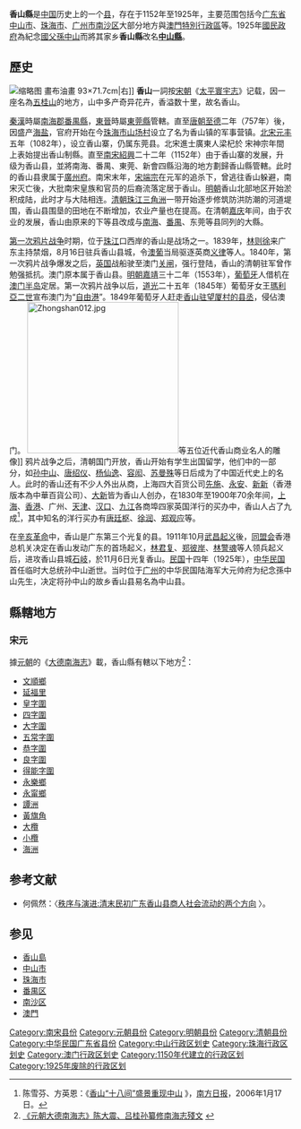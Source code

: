 {{For|越南河静省下辖县|香山縣 (越南)}}
'''香山縣'''是[[中国|中国]]历史上的一个[[县|县]]，存在于1152年至1925年，主要范围包括今[[广东省|广东省]][[中山市|中山市]]、[[珠海市|珠海市]]、[[广州市|广州市]][[南沙区_(广州市)|南沙区]]大部分地方與[[澳門特別行政區|澳門特別行政區]]等。1925年[[國民政府|國民政府]]為紀念[[中華民國國父|國父]][[孫中山|孫中山]]而將其家乡'''香山縣'''改名'''[[中山縣|中山縣]]'''。

==歷史==
[[File:李鐵夫孫中山12345.jpg|缩略图]] 畫布油畫 93×71.7cm|右]]
'''香山'''一詞按[[宋朝|宋朝]]《[[太平寰宇记|太平寰宇志]]》记载，因一座名為[[五桂山|五桂山]]的地方，山中多产奇异花卉，香溢数十里，故名香山。

[[秦朝|秦]][[漢朝|漢]]時屬[[南海郡_(中国)|南海郡]][[番禺縣|番禺縣]]，[[東晉|東晉]]時屬[[東莞縣|東莞縣]]管轄。直至[[唐朝|唐朝]][[至德_(唐朝)|至德]]二年（757年）後，因盛产[[海盐|海盐]]，官府开始在今[[珠海市|珠海市]][[山场村|山场村]]设立了名为香山镇的军事营镇。[[北宋|北宋]][[元丰_(北宋)|元丰]]五年（1082年），设立香山寨，仍属东莞县。北宋進士廣東人梁杞於 宋神宗年間上表始提出香山制縣。直至[[南宋|南宋]][[紹興_(南宋)|紹興]]二十二年（1152年）由于香山寨的发展，升级为香山县，並將南海、番禺、東莞、新會四縣沿海的地方劃歸香山縣管轄。此时的香山县隶属于[[廣州府|廣州府]]。南宋末年，[[宋端宗|宋端宗]]在元军的追杀下，曾逃往香山躲避，南宋灭亡後，大批南宋皇族和官员的后裔流落定居于香山。[[明朝|明朝]]香山北部地区开始淤积成陆，此时才与大陆相连。[[清朝|清朝]][[珠江三角洲|珠江三角洲]]一带开始逐步修筑防洪防潮的河道堤围，香山县围垦的田地在不断增加，农业产量也在提高。在清朝[[嘉庆|嘉庆]]年间，由于农业的发展，香山由原来的下等县改成与[[南海|南海]]、[[番禺区|番禺]]、东莞等县同列的大縣。

[[第一次鸦片战争|第一次鸦片战争]]时期，位于[[珠江|珠江]]口西岸的香山是战场之一。1839年，[[林则徐|林则徐]]来广东主持禁烟，8月16日驻兵香山县城，令[[澳葡政府|澳葡]]当局驱逐英商[[查理·义律|义律]]等人。1840年，第一次鸦片战争爆发之后，[[英国|英国]]战船驶至澳门[[关闸|关闸]]，强行登陆，香山的清朝驻军曾作勉强抵抗。澳门原本属于香山县。[[明朝|明朝]][[嘉靖|嘉靖]]三十二年（1553年），[[葡萄牙|葡萄牙]]人借机在[[澳门半岛|澳门半岛]]定居。第一次鸦片战争以后，[[道光|道光]]二十五年（1845年）葡萄牙女王[[瑪麗亞二世_(葡萄牙)|瑪利亞二世]]宣布澳门为“[[自由港|自由港]]”。1849年葡萄牙人赶走[[香山縣丞衙署|香山驻望厦村的县丞]]，侵佔澳门。
[[File:Zhongshan012.jpg|270px]]等五位近代香山商业名人的雕像]]
鸦片战争之后，清朝国门开放，香山开始有学生出国留学，他们中的一部分，如[[孫中山|孙中山]]、[[唐绍仪|唐绍仪]]、[[杨仙逸|杨仙逸]]、[[容闳|容闳]]、[[苏曼殊|苏曼殊]]等日后成为了中国近代史上的名人。此时的香山还有不少人外出从商，上海四大百货公司[[先施|先施]]、[[永安百貨|永安]]、[[新新百貨公司|新新]]（香港版本為中華百貨公司）、[[大新公司|大新]]皆为香山人创办，在1830年至1900年70余年间，[[上海市|上海]]、[[香港|香港]]、广州、[[天津市|天津]]、[[汉口|汉口]]、[[九江|九江]]各商埠四家英国洋行的买办中，香山人占了九成<ref>陈雪芬、方英恩：《[http://www.southcn.com/news/dishi/zhongshan/zszt/xs/zxdt/200606060915.htm 香山“十八间”盛景重现中山] {{Wayback|url=http://www.southcn.com/news/dishi/zhongshan/zszt/xs/zxdt/200606060915.htm |date=20071014172626 }}》，[[南方日报|南方日报]]，2006年1月17日。</ref>，其中知名的洋行买办有[[唐廷枢|唐廷枢]]、[[徐润|徐润]]、[[鄭觀應|郑观应]]等。

在[[辛亥革命|辛亥革命]]中，香山是广东第三个光复的县。1911年10月[[武昌起义|武昌起义]]後，[[中国同盟会|同盟会]]香港总机关决定在香山发动广东的首场起义，[[林君复|林君复]]、[[郑彼岸|郑彼岸]]、[[林警魂|林警魂]]等人领兵起义后，进攻香山县城[[石岐区|石岐]]，於11月6日光复香山。[[民國紀元|民国]]十四年（1925年），[[中華民國|中华民国]]首任临时大总统孙中山逝世。当时位于[[广州市|广州]]的中华民国陆海军大元帅府为纪念孫中山先生，决定将孙中山的故乡香山县易名為中山县。

==縣轄地方==
===宋元===
據[[元朝|元朝]]的《[[大德南海志|大德南海志]]》載，香山縣有轄以下地方<ref>[http://club.xilu.com/wave99/replyview-950484-20403.html?PHPSESSID=cc022025432c272ca95c588f2cae5f30 《元朝大德南海志》陈大震、吕桂孙纂修][http://www.guoxue123.com/other/yldd/yldd2/048.htm 南海志殘文] {{Wayback|url=http://www.guoxue123.com/other/yldd/yldd2/048.htm |date=20080907134509 }}</ref>：
*[[文順鄉|文順鄉]]
*[[延福里|延福里]]
*[[皇字圍|皇字圍]]
*[[四字圍|四字圍]]
*[[大字圍|大字圍]]
*[[五常字圍|五常字圍]]
*[[恭字圍|恭字圍]]
*[[良字圍|良字圍]]
*[[得能字圍|得能字圍]]
*[[永樂鄉_(宋朝)|永樂鄉]]
*[[永甯鄉|永甯鄉]]
*[[譚洲|譚洲]]
*[[黃旗角|黃旗角]]
*[[大欖|大欖]]
*[[小欖鎮|小欖]]
*[[海洲|海洲]]

==参考文献==
<references />
*何佩然：〈[http://www.nssd.org/articles/article_read.aspx?id=1002192047 秩序与演进:清末民初广东香山县商人社会流动的两个方向] {{Wayback|url=http://www.nssd.org/articles/article_read.aspx?id=1002192047 |date=20180325232723 }}〉。

==参见==
{{澳门历史}}
*[[香山島|香山島]]
*[[中山市|中山市]]
*[[珠海市|珠海市]]
*[[番禺区|番禺区]]
*[[南沙区_(广州市)|南沙区]]
*[[澳門|澳門]]

{{DEFAULTSORT:X}}
{{岡州|state=autocollapse}}
[[Category:南宋县份|Category:南宋县份]]
[[Category:元朝县份|Category:元朝县份]]
[[Category:明朝县份|Category:明朝县份]]
[[Category:清朝县份|Category:清朝县份]]
[[Category:中华民国广东省县份|Category:中华民国广东省县份]]
[[Category:中山行政区划史|Category:中山行政区划史]]
[[Category:珠海行政区划史|Category:珠海行政区划史]]
[[Category:澳门行政区划史|Category:澳门行政区划史]]
[[Category:1150年代建立的行政区划|Category:1150年代建立的行政区划]]
[[Category:1925年废除的行政区划|Category:1925年废除的行政区划]]